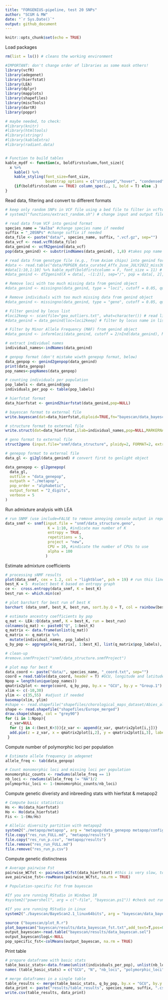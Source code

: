 ```yaml
---
title: "FORGENIUS-pipeline, test 20 SNPs"
author: "SCGM & MW"
date: "`r Sys.Date()`"
output: github_document
---
```

```r
knitr::opts_chunk$set(echo = TRUE)
```

Load packages

```r
rm(list = ls()) # cleans the working environment

#IMPORTANT: don't change order of libraries as some mask others!
library(vcfR)
library(adegenet)
library(hierfstat)
library(LEA)
library(dplyr)
library(mapplots)
library(shapefiles)
library(miscTools)
library(dartR)
library(poppr)

# maybe needed, to check:
#library(knitr)
#library(htmltools)
#library(stringr)
#library(kableExtra)
#library(radiant.data)


# Function to build tables
kable_mydf <- function(x, boldfirstcolumn,font_size){
  x %>% 
    kable() %>%  
    kable_styling(font_size=font_size,
                  bootstrap_options = c("stripped","hover", "condensed"), full_width = F) %>% 
    {if(boldfirstcolumn == TRUE) column_spec(., 1, bold = T) else .}
}
```

Read data, filtering and convert to different formats

```r
# keep only random SNPs in VCF file using a bed file to filter in vcftools
# system2("functions/extract_random.sh") # change input and output file names in functions/extract_random.sh

# read data from VCF into genind format
species_name = "Aalba" #change species name if needed
suffix = "_20SNPs" #change suffix if needed
data_file <- paste("data/", species_name, suffix, ".vcf.gz", sep="")
data_vcf <- read.vcfR(data_file) 
data_genind <- vcfR2genind(data_vcf)
pop(data_genind) <- substr(indNames(data_genind), 1,8) #takes pop name from the first 8 digits of sample name, e.g. AUT00215

# read data from genotype file (e.g., from Axiom chips) into genind format
#data <- read.table("data/POPGEN_data_curated_Affx_2use_JULY2022_miss30.txt", header=T)
#data[1:10,1:10] %>% kable_mydf(boldfirstcolumn = F, font_size = 11) # visualization
#data_genind <- df2genind(X = data[, -(1:2)], sep="/", pop = data[, 2], ind.names = data[, 1], NA.char ="NA") #change column numbers, separator or missing data string if needed

# Remove loci with too much missing data from genind object
#data_genind <- missingno(data_genind, type = "loci", cutoff = 0.05, quiet = FALSE, freq = FALSE)

# Remove individuals with too much missing data from genind object
#data_genind <- missingno(data_genind, type = "geno", cutoff = 0.05, quiet = FALSE, freq = FALSE)

# Filter genind by locus list
#loci2keep <- scan(file="gea_outliers.txt", what=character()) # read list of loci to keep
#data_genind = data_genind[loc=loci2keep] # filter by locus name in list

# Filter by Minor Allele Frequency (MAF) from genind object
#data_genind <- informloci(data_genind, cutoff = 2/nInd(data_genind), MAF = 0.01, quiet = FALSE)

# extract individual names
individual_names<-indNames(data_genind)

# genpop format (don't mistake wiwth genepop format, below)
data_genpop <- genind2genpop(data_genind)
print(data_genpop)
pop_names<-popNames(data_genpop)

# counting individuals per population
pop_labels <- data_genind@pop
individuals_per_pop <- table(pop_labels)

# hierfstat format
data_hierfstat <- genind2hierfstat(data_genind,pop=NULL)

# bayescan format to external file
write.bayescan(dat=data_hierfstat,diploid=TRUE,fn="bayescan/data_bayescan")

# structure format to external file
write.struct(dat=data_hierfstat,ilab=individual_names,pop=NULL,MARKERNAMES=FALSE,MISSING=-9,fname="snmf/data_structure") 

# geno format to external file
struct2geno (input.file="snmf/data_structure", ploidy=2, FORMAT=2, extra.row=0, extra.column=1) #writing this file can take quite long

# genepop format to external file
data_gl <- gi2gl(data_genind) # convert first to genlight object

data_genepop <- gl2genepop(
  data_gl,
  outfile = "data_genepop",
  outpath = "./metapop",
  pop_order = "alphabetic",
  output_format = "2_digits",
  verbose = 5
) 
```

Run admixture analysis with LEA

```r
# run SNMF (use include=FALSE to remove annoying console output in report)
data_snmf <- snmf(input.file = "snmf/data_structure.geno",
                   K = 1:10, #indicate max number of K
                   entropy = TRUE,
                   repetitions = 5,
                   project = "new",
                   CPU = 10, #indicate the number of CPUs to use
                   alpha = 100
                  )
```

Estimate admixture coefficients

```r
# processing sNMF results
plot(data_snmf, cex = 1.2, col = "lightblue", pch = 19) # run this line separately to determine best K
best_K = 5  #select best K based on entropy graph
ce <-  cross.entropy(data_snmf, K = best_K)
best_run <- which.min(ce)

# plot barchart for best run of best K
barchart (data_snmf, best_K, best_run, sort.by.Q = T, col = rainbow(best_K), border = NA, space = 0, xlab = "Individuals", ylab = "Admixture coefficients") #use "sort.by.Q = F, names.arg= individual_names, cex.names = 0.4, las=2, " to get ind labels in original order

# estimate ancestry coefficients by pop
q_mat <- LEA::Q(data_snmf, K = best_K, run = best_run) 
colnames(q_mat) <- paste0("Q", 1:best_K)
q_matrix <- data.frame(unlist(q_mat))
q_matrix <- q_matrix %>%
  mutate(individual_names, pop_labels)
q_by_pop <- aggregate(q_matrix[, 1:best_K], list(q_matrix$pop_labels), mean)

# clean-up
#remove.snmfProject("snmf/data_structure.snmfProject")

# plot map for best K
data_coord <- paste("data/", species_name, "_coord.txt", sep="")
coord = read.table(data_coord, header = T) #GCU, longitude and latitude in this order
Npop = length(unique(pop_names))
qmatrix2plot <- merge(coord, q_by_pop, by.x = "GCU", by.y = "Group.1")
xlim <- c(-10,30) 
ylim <- c(35,55)  #adjust if needed
basemap(xlim, ylim) 
#shape <- read.shapefile("shapefiles/chorological_maps_dataset/Abies_alba_plg") #change species name
shape <- read.shapefile("shapefiles/Europe_merged")
draw.shape(shape, col = "grey90")
for (i in 1:Npop){
  z_var=NULL
  for (j in 4:(best_K+3)){z_var <- append(z_var, qmatrix2plot[i,j])}
  add.pie(z = z_var, x = qmatrix2plot[i,2], y = qmatrix2plot[i,3], labels =   "", col = rainbow(best_K))
 }
```

Compute number of polymorphic loci per population

```r

# Estimate allele frequency in adegenet
allele_freq <- tab(data_genpop)

# Count monomorphic loci and missing loci per population
monomorphic_counts <- rowSums(allele_freq == 1)
nb_loci <- rowSums(allele_freq != "NA")/2
polymoprhic_loci <- 1-(monomorphic_counts/nb_loci)
```

Compute genetic diveristy and inbreeding stats with hierfstat & metapop2

```r
# Compute basic statistics
Hs <- Hs(data_hierfstat)
Ho <- Ho(data_hierfstat)
Fis <- 1-(Ho/Hs)

# Allelic diversity partition with metapop2
system2("./metapop/metapop", arg = "metapop/data_genepop metapop/config")
file.copy("res_run_FULL.md", "metapop/results")
file.copy("res_run_p.csv", "metapop/results")
file.remove("res_run_FULL.md")
file.remove("res_run_p.csv")


```

Compute genetic distinctness

```r
# Average pairwise Fst
pairwise_WCfst <- pairwise.WCfst(data_hierfstat) #this is very slow, took about 16 hours for 15 pops and 90k SNPs in a laptop
ave_pairwise_fst<-rowMeans(pairwise_WCfst, na.rm = TRUE) 

# Population-specific Fst from bayescan

#If you are running RStudio in Windows 10
#system2("powershell", arg = c("-file", "bayescan.ps1")) #check out running parameters in ps1 file; bayescan is very slow in Windows, took about 5 hours for 15 pops and 14k SNPs using 12 CPUs and standard parameters

#If you are running RStudio in Linux
system2("./bayescan/BayeScan2.1_linux64bits", arg = "bayescan/data_bayescan -n 5000 -thin 10 -nbp 10 -pilot 5000 -burn 10000 -pr_odds 1000 -od bayescan/results")

source ("bayescan/plot_R.r")
plot_bayescan("bayescan/results/data_bayescan_fst.txt",add_text=T,pos=0.02,size=0.7,FDR=0.05)
output_bayescan<-read.table("bayescan/results/data_bayescan.sel")
output_bayescan$logL<-NULL
pop_specific_fst<-colMeans(output_bayescan, na.rm = TRUE)
```

Print table

```r
# prepare dataframe with basic stats
table_basic_stats<-data.frame(unlist(individuals_per_pop), unlist(nb_loci), unlist(polymoprhic_loci), unlist(Hs), unlist(Fis), unlist(ave_pairwise_fst), unlist(pop_specific_fst), row.names = NULL)
names (table_basic_stats) = c("GCU", "N", "nb_loci", "polymorphic_loci", "Hs", "Fis", "ave_pairwise_fst", "pop_specific_fst")

# merge dataframes in a single table
table_results <- merge(table_basic_stats, q_by_pop, by.x = "GCU", by.y = "Group.1") # merge dataframes by GCU name, it orders the new dataframe alphabetically
data_print <- paste("results/table_results", species_name, suffix, ".csv", sep="")
write.csv(table_results, data_print)
```
